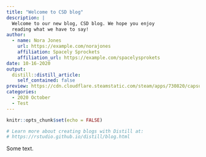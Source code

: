 ```yaml
---
title: "Welcome to CSD blog"
description: |
  Welcome to our new blog, CSD blog. We hope you enjoy 
  reading what we have to say!
author:
  - name: Nora Jones 
    url: https://example.com/norajones
    affiliation: Spacely Sprockets
    affiliation_url: https://example.com/spacelysprokets
date: 10-16-2020
output:
  distill::distill_article:
    self_contained: false
preview: https://cdn.cloudflare.steamstatic.com/steam/apps/730820/capsule_616x353.jpg
categories:
  - 2020 October
  - Test
---
```


```r
knitr::opts_chunk$set(echo = FALSE)

# Learn more about creating blogs with Distill at:
# https://rstudio.github.io/distill/blog.html

```

Some text.


